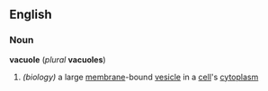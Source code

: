 ==English==
===Noun===
{{wikipedia}}
''' vacuole ''' (''plural'' ''' vacuoles ''')
# ''(biology)'' a large [[membrane]]-bound [[vesicle]] in a [[cell]]'s [[cytoplasm]]